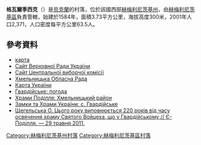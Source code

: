{{coord|49|20|13|N|26|42|22|E|scale:30000|display=title}}
{{Infobox settlement
| name = 格瓦爾季西克
| image_skyline = File:Hvardiyske Polish Church.jpg
| imagesize = 
| image_caption = 當地教堂
| image_flag = 
| image_shield = File:Gvardiyske khm gerb.png
| pushpin_map = Ukraine
| pushpin_label_position = bottom
| subdivision_type = 國家
| subdivision_name = {{UKR}}
| subdivision_type1 = [[烏克蘭行政區劃|州]]
| subdivision_name1 = [[赫梅利尼茨基州|赫梅利尼茨基州]]
| subdivision_type2 = [[區_(烏克蘭)|區]]
| subdivision_name2 = [[赫梅利尼茨基區|赫梅利尼茨基區]]
| subdivision_type3 = 
| subdivision_name3 = 
| leader_title = 市長
| leader_name =
| established_title = 創建時間
| established_date = 1584年
| established_title3 = 擁有自治權
| established_date3 = 
| area_total_km2 = 3.734
| population_as_of = 
| population_total = 2371
| population_density_km2 = auto
| timezone = [[歐洲東部時間|EET]]
| utc_offset = +1
| timezone_DST = [[歐洲東部夏令時間|EEST]]
| utc_offset_DST = +2
| coordinates = {{coord|49|20|13|N|26|42|22|E|region:|display=inline}}
| postal_code_type = 郵政號碼
| postal_code = 31352
| area_code = +380 3822
| blank_name = 
| blank_info = 
| website = }}

'''格瓦爾季西克'''（{{lang-uk|Гвардійське}}）是[[烏克蘭|烏克蘭]]的村落，位於該國西部[[赫梅利尼茨基州|赫梅利尼茨基州]]，由[[赫梅利尼茨基區|赫梅利尼茨基區]]負責管轄，始建於1584年，面積3.73平方公里，海拔高度300米，2001年人口2,371，人口密度每平方公里63.5人。

==參考資料==
*[http://gska2.rada.gov.ua/pls/z7502/A005?rdat1=15.01.2009&rf7571=36978 карта]{{dead link|date=2018年3月 |bot=InternetArchiveBot |fix-attempted=yes }}
* [https://web.archive.org/web/20110521215759/http://gska2.rada.gov.ua/ Сайт Верховної Ради України]
* [http://www.cvk.gov.ua/ Сайт Центральної виборчої комісії] {{Wayback|url=http://www.cvk.gov.ua/ |date=20101203204641 }}
* [http://www.oblrada.km.ua/index1.php?link=17 Хмельницька Обласна Рада]{{dead link|date=2018年3月 |bot=InternetArchiveBot |fix-attempted=yes }}
* [http://maps.vlasenko.net/ Карта України] {{Wayback|url=http://maps.vlasenko.net/ |date=20160215103730 }}
* [http://weather.in.ua/ua/hmel'nickaja/4991 Гвардійське: погода] {{Wayback|url=http://weather.in.ua/ua/hmel%27nickaja/4991 |date=20200211013830 }}
* [http://www.myslenedrevo.com.ua/studies/xramypod/71khmelnyckyj.html Храми Поділля: Хмельницький район] {{Wayback|url=http://www.myslenedrevo.com.ua/studies/xramypod/71khmelnyckyj.html |date=20171226144857 }}
* [http://www.castles.com.ua/gvard.html Замки та Храми України: с. Гвардійське] {{Wayback|url=http://www.castles.com.ua/gvard.html |date=20200211013852 }}
* [https://web.archive.org/web/20140403055625/http://ye.ua/news/news_5082.html Щегельська О. Цього року виповнюється 220 років від часу освячення храму Святого Войцеха, що у Гвардійському // Є-Поділля. — 29 травня 2011.]

{{DEFAULTSORT:Гвардійське}}
[[Category:赫梅利尼茨基州村落|Category:赫梅利尼茨基州村落]]
[[Category:赫梅利尼茨基區村落|Category:赫梅利尼茨基區村落]]


{{Khmelnytskyi-geo-stub}}